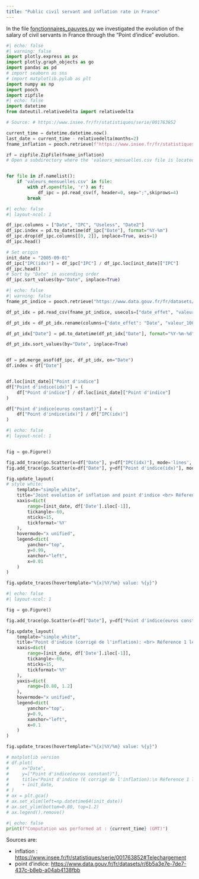 ```yaml
---
title: "Public civil servant and inflation rate in France"
---
```


In the file [fonctionnaires_pauvres.py](fonctionnaires_pauvres.py) we investigated the evolution of the salary of civil servants in France through the "Point d'indice" evolution.


```python
#| echo: false
#| warning: false
import plotly.express as px
import plotly.graph_objects as go
import pandas as pd
# import seaborn as sns
# import matplotlib.pylab as plt
import numpy as np
import pooch
import zipfile
#| echo: false
import datetime
from dateutil.relativedelta import relativedelta

# Source: # https://www.insee.fr/fr/statistiques/serie/001763852

current_time = datetime.datetime.now()
last_date = current_time - relativedelta(months=2)
fname_inflation = pooch.retrieve(f"https://www.insee.fr/fr/statistiques/serie/telecharger/csv/001763852?ordre=antechronologique&transposition=donneescolonne&periodeDebut=1&anneeDebut=1990&periodeFin={last_date.month}&anneeFin={last_date.year}&revision=sansrevisions", known_hash=None)

zf = zipfile.ZipFile(fname_inflation)
# Open a subdirectory where the 'valeurs_mensuelles.csv file is located


for file in zf.namelist():
    if 'valeurs_mensuelles.csv' in file:
        with zf.open(file, 'r') as f:
            df_ipc = pd.read_csv(f, header=0, sep=";",skiprows=4)
        break

```

```python
#| echo: false
#| layout-ncol: 1

df_ipc.columns = ["Date", "IPC", "Useless", "Date2"]
df_ipc.index = pd.to_datetime(df_ipc["Date"], format="%Y-%m")
df_ipc.drop(df_ipc.columns[[0, 2]], inplace=True, axis=1)
df_ipc.head()

# Set origin
init_date = "2005-09-01"
df_ipc["IPC(idx)"] = df_ipc["IPC"] / df_ipc.loc[init_date]["IPC"]
df_ipc.head()
# Sort by "Date" in ascending order
df_ipc.sort_values(by="Date", inplace=True)
```

```python
#| echo: false
#| warning: false
fname_pt_indice = pooch.retrieve("https://www.data.gouv.fr/fr/datasets/r/6b5a3e7e-7de7-437c-b8eb-a04ab4138fbb", known_hash=None)

df_pt_idx = pd.read_csv(fname_pt_indice, usecols=["date_effet", "valeur_100_points_euros"])

df_pt_idx = df_pt_idx.rename(columns={"date_effet": "Date", "valeur_100_points_euros": "Point d'indice"})

df_pt_idx["Date"] = pd.to_datetime(df_pt_idx["Date"], format="%Y-%m-%d")

df_pt_idx.sort_values(by="Date", inplace=True)


df = pd.merge_asof(df_ipc, df_pt_idx, on="Date")
df.index = df["Date"]


df.loc[init_date]["Point d'indice"]
df["Point d'indice(idx)"] = (
    df["Point d'indice"] / df.loc[init_date]["Point d'indice"]
)

df["Point d'indice(euros constant)"] = (
    df["Point d'indice(idx)"] / df["IPC(idx)"]
)
```


```python
#| echo: false
#| layout-ncol: 1


fig = go.Figure()

fig.add_trace(go.Scatter(x=df["Date"], y=df["IPC(idx)"], mode='lines', name='IPC(idx)'))
fig.add_trace(go.Scatter(x=df["Date"], y=df["Point d'indice(idx)"], mode='lines', name="Point d'indice(idx)"))

fig.update_layout(
# style white:
    template="simple_white",
    title="Joint evolution of inflation and point d'indice <br> Réference 1 le " + init_date,
    xaxis=dict(
        range=[init_date, df['Date'].iloc[-1]],
        tickangle=-60,
        nticks=15,
        tickformat='%Y'
    ),
    hovermode="x unified",
    legend=dict(
        yanchor="top",
        y=0.99,
        xanchor="left",
        x=0.01
    )
)

fig.update_traces(hovertemplate="%{x|%Y/%m} value: %{y}")

```


```python
#| echo: false
#| layout-ncol: 1

fig = go.Figure()

fig.add_trace(go.Scatter(x=df["Date"], y=df["Point d'indice(euros constant)"], mode='lines', name="Point d'indice(euros constant)"))

fig.update_layout(
    template="simple_white",
    title="Point d'indice (corrigé de l'inflation): <br> Réference 1 le " + init_date,
    xaxis=dict(
        range=[init_date, df['Date'].iloc[-1]],
        tickangle=-60,
        nticks=15,
        tickformat='%Y'
    ),
    yaxis=dict(
        range=[0.80, 1.2]
    ),
    hovermode="x unified",
    legend=dict(
        yanchor="top",
        y=0.9,
        xanchor="left",
        x=0.1
    )
)

fig.update_traces(hovertemplate="%{x|%Y/%m} value: %{y}")

# matplotlib version
# df.plot(
#     x="Date",
#     y=["Point d'indice(euros constant)"],
#     title="Point d'indice (€ corrigé de l'inflation):\n Réference 1 le "
#     + init_date,
# )
# ax = plt.gca()
# ax.set_xlim(left=np.datetime64(init_date))
# ax.set_ylim(bottom=0.80, top=1.2)
# ax.legend().remove()

```


```python
#| echo: false
print(f"Computation was performed at : {current_time} (GMT)")
```

Sources are:

- inflation : [https://www.insee.fr/fr/statistiques/serie/001763852#Telechargement](https://www.insee.fr/fr/statistiques/serie/001763852#Telechargement)
- point d'indice: [https://www.data.gouv.fr/fr/datasets/r/6b5a3e7e-7de7-437c-b8eb-a04ab4138fbb](https://www.data.gouv.fr/fr/datasets/r/6b5a3e7e-7de7-437c-b8eb-a04ab4138fbb)

